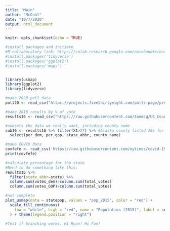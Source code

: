 ```yaml
---
title: "Main"
author: "McCool"
date: "10/7/2020"
output: html_document
---
```


```r
knitr::opts_chunk$set(echo = TRUE)
```

``` r
#install packages and initiate
#R collaboratory link: https://colab.research.google.com/notebook#create=true&language=r
#install.packages('tidyverse')
#install.packages('ggplot2')
#install.packages('maps')


library(usmap)
library(ggplot2)
library(tidyverse)

```

``` r
#make 2020 poll data
poll20 <- read_csv("https://projects.fivethirtyeight.com/polls-page/president_polls.csv")

#make 2016 results by % of vote
results16 <- read_csv("https://raw.githubusercontent.com/tonmcg/US_County_Level_Election_Results_08-16/master/2016_US_County_Level_Presidential_Results.csv")

#subsets the data we really want, including county name
sub16 <- results16 %>% filter(X1>27) %>% #Alaska county listed 28x for some reason, removes excess
  select(per_dem, per_gop, state_abbr, county_name)

#make COVID data
covfefe <- read_csv('https://raw.githubusercontent.com/nytimes/covid-19-data/master/us-counties.csv') 
print(covfefe)
```

``` r
#calculate percentage for the state
#Need to do something like this:
results16 %>% 
  filter(state_abbr=state) %>% 
  column.sum(votes_dem)/column.sum(total_votes)
  column.sum(votes_GOP)/column.sum(total_votes)
```

```r
#not complete
plot_usmap(data = statepop, values = "pop_2015", color = "red") + 
  scale_fill_continuous(
    low = "white", high = "red", name = "Population (2015)", label = scales::comma
  ) + theme(legend.position = "right")
```

```r
#Test if branching works. Hi Ryan! Hi Fan!
```
